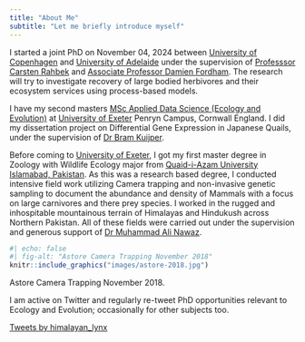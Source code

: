 ```yaml
---
title: "About Me"
subtitle: "Let me briefly introduce myself"
---
```

I started a joint PhD on November 04, 2024 between [University of Copenhagen](https://www.ku.dk/en) and [University of Adelaide](https://www.adelaide.edu.au/) under the supervision of [Professsor Carsten Rahbek](https://researchprofiles.ku.dk/da/persons/carsten-rahbek) and [Associate Professor Damien Fordham](https://researchers.adelaide.edu.au/profile/damien.fordham). The research will try to investigate recovery of large bodied herbivores and their ecosystem services using process-based models. 

I have my second masters [MSc Applied Data Science (Ecology and Evolution)](https://www.exeter.ac.uk/study/postgraduate/courses/mathematics/appdataeco/) at [University of Exeter](https://exeter.ac.uk/) Penryn Campus, Cornwall England. I did my dissertation project on Differential Gene Expression in Japanese Quails, under the supervision of [Dr Bram Kuijper](https://biosciences.exeter.ac.uk/staff/profile/index.php?web_id=Bram_Kuijper).

Before coming to [University of Exeter](https://exeter.ac.uk/), I got my first master degree in Zoology with Wildlife Ecology major from [Quaid-i-Azam University Islamabad, Pakistan](https://qau.edu.pk). As this was a research based degree, I conducted intensive field work utilizing Camera trapping and non-invasive genetic sampling to document the abundance and density of Mammals with a focus on large carnivores and there prey species. I worked in the rugged and inhospitable mountainous terrain of Himalayas and Hindukush across Northern Pakistan. All of these fields were carried out under the supervision and generous support of [Dr Muhammad Ali Nawaz](http://qufaculty.qu.edu.qa/anawaz/).

::: column-margin
```r
#| echo: false
#| fig-alt: "Astore Camera Trapping November 2018"
knitr::include_graphics("images/astore-2018.jpg")
```

::: {.extra-small-text .dark-gray-text .topbr}
Astore Camera Trapping November 2018.
:::
:::

I am active on Twitter and regularly re-tweet PhD opportunities relevant to Ecology and Evolution; occasionally for other subjects too.

<!-- ::: {.small-text} -->

<a class="twitter-timeline" href="https://twitter.com/himalayan_lynx?ref_src=twsrc%5Etfw">Tweets by himalayan_lynx</a>

```{=html}
<script async src="https://platform.twitter.com/widgets.js" charset="utf-8"></script>
```
<!-- ::: -->

